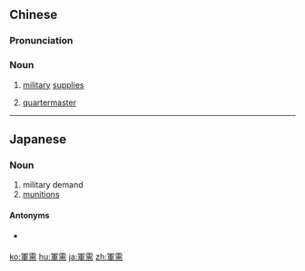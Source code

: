 {{also|军需}}
==Chinese==
{{zh-forms|s=军需}}

===Pronunciation===
{{zh-pron
|m=jūnxū
|c=gwan1 seoi1
|mn=kun-su/kun-si
|mn_note=kun-su - Xiamen, Quanzhou, Taiwan; kun-si - Zhangzhou
|cat=n
}}

===Noun===
{{zh-noun}}

# [[military]] [[supplies]]
# {{lb|zh|archaic}} [[quartermaster]]

----

==Japanese==
{{ja-kanjitab|ぐん|じゅ|yomi=on}}

===Noun===
{{ja-noun|ぐんじゅ}}

# military demand
# [[munitions]]

====Antonyms====
* {{sense|military demand}} {{ja-r|民需|みんじゅ}}

[[ko:軍需]]
[[hu:軍需]]
[[ja:軍需]]
[[zh:軍需]]